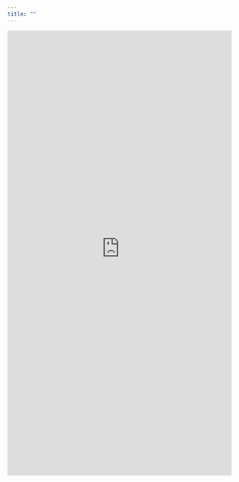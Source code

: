 ```yaml
---
title: ""
---
```



  
<iframe src="https://marine-ecologist.shinyapps.io/dciem/" height="1000px" width="100%" style="border:0;" scrolling="yes" title=""></iframe>
  
